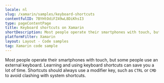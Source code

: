```yaml
---
locale: nl
slug: /xamarin/samples/keyboard-shortcuts
contentfulID: 7BYHtOdiFZ49wL8DiKhsI3
type: pageContentPage
title: Keyboard shortcuts on Xamarin
shortDescription: Most people operate their smartphones with touch, but some people use an external keyboard.
platformFilter: Xamarin
layout: Layout - Code samples
tag: Xamarin code sample
---
```


Most people operate their smartphones with touch, but some people use an external keyboard. Learning and using keyboard shortcuts can save you a lot of time. Shortcuts should always use a modifier key, such as `CTRL` or `CMD` to avoid clashing with system shortcuts.

<CodeSample id="keyboard-shortcuts" locale="nl" platform="xamarin"/>